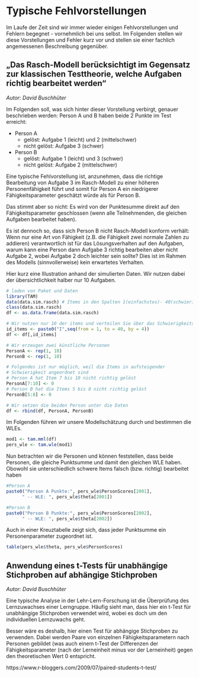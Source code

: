 # Typische Fehlvorstellungen

Im Laufe der Zeit sind wir immer wieder einigen Fehlvorstellungen und Fehlern begegnet - vornehmlich bei uns selbst. Im Folgenden stellen wir diese Vorstellungen und Fehler kurz vor und stellen sie einer fachlich angemessenen Beschreibung gegenüber.


## „Das Rasch-Modell berücksichtigt im Gegensatz zur klassischen Testtheorie, welche Aufgaben richtig bearbeitet werden“ 

*Autor: David Buschhüter*

Im Folgenden soll, was sich hinter dieser Vorstellung verbirgt, genauer beschrieben werden:
Person A und B haben beide 2 Punkte im Test erreicht: 

* Person A
    + gelöst: Aufgabe 1 (leicht) und 2 (mittelschwer) 
    + nicht gelöst: Aufgabe 3 (schwer)
* Person B
    + gelöst: Aufgabe 1 (leicht) und 3 (schwer)
    + nicht gelöst: Aufgabe 2 (mittelschwer)

Eine typische Fehlvorstellung ist, anzunehmen, dass die richtige Bearbeitung von Aufgabe 3 im Rasch-Modell zu einer höheren Personenfähigkeit führt und somit für Person A ein niedrigerer Fähigkeitsparameter geschätzt würde als für Person B.

Das stimmt aber so nicht: Es wird von der Punktesumme direkt auf den Fähigkeitsparameter geschlossen (wenn alle Teilnehmenden, die gleichen Aufgaben bearbeitet haben).

Es ist dennoch so, dass sich Person B nicht Rasch-Modell konform verhält: Wenn nur eine Art von Fähigkeit (z.B. die Fähigkeit zwei normale Zahlen zu addieren) verantwortlich ist für das Lösungsverhalten auf den Aufgaben, warum kann eine Person dann Aufgabe 3 richtig bearbeiten aber nicht Aufgabe 2, wobei Aufgabe 2 doch leichter sein sollte? Dies ist im Rahmen des Modells (sinnvollerweise) kein erwartetes Verhalten.

Hier kurz eine Illustration anhand der simulierten Daten. Wir nutzen dabei der übersichtlichkeit halber nur 10 Aufgaben.

```r
# laden von Paket und Daten
library(TAM)
data(data.sim.rasch) # Items in den Spalten 1(einfachstes)- 40(schwierigstes)
class(data.sim.rasch)
df <- as.data.frame(data.sim.rasch)

# Wir nutzen nur 10 der items und verteilen Sie über das Schwierigkeitsspektrum
id_items <- paste0("I",seq(from = 1, to = 40, by = 4))
df <- df[,id_items] 

# Wir erzeugen zwei künstliche Personen
PersonA <- rep(1, 10)
PersonB <- rep(1, 10)

# Folgendes ist nur möglich, weil die Items in aufsteigender 
# Schwierigkeit angeordnet sind
# Person A hat Item 7 bis 10 nicht richtig gelöst
PersonA[7:10] <- 0
# Person B hat die Items 5 bis 8 nicht richtig gelöst
PersonB[5:8] <- 0

# Wir setzen die beiden Person unter die Daten
df <- rbind(df, PersonA, PersonB)
```

Im Folgenden führen wir unsere Modellschätzung durch und bestimmen die WLEs.

```r
mod1 <- tam.mml(df)
pers_wle <- tam.wle(mod1)

```


Nun betrachten wir die Personen und können feststellen, dass beide Personen, die gleiche Punktsumme und damit den gleichen WLE haben. Obowohl sie unterschiedlich schwere Items falsch (bzw. richtig) bearbeitet haben


```r
#Person A
paste0("Person A Punkte:", pers_wle$PersonScores[2001],
      " -- WLE: ", pers_wle$theta[2001])

#Person B
paste0("Person B Punkte:", pers_wle$PersonScores[2002],
      " -- WLE: ", pers_wle$theta[2002])
```

Auch in einer Kreuztabelle zeigt sich, dass jeder Punktsumme ein Personenparameter zugeordnet ist.

```r
table(pers_wle$theta, pers_wle$PersonScores)
```


## Anwendung eines t-Tests für unabhängige Stichproben auf abhängige Stichproben

*Autor: David Buschhüter*

Eine typische Analyse in der Lehr-Lern-Forschung ist die Überprüfung des Lernzuwachses einer Lerngruppe. Häufig sieht man, dass hier ein t-Test für unabhängige Stichproben verwendet wird, wobei es doch um den individuellen Lernzuwachs geht.
 
Besser wäre es deshalb, hier einen Test für abhängige Stichproben zu verwenden. Dabei werden Paare von einzelnen Fähigkeitsparametern nach Personen gebildet (was auch einem t-Test der Differenzen der Fähigkeitsparameter (nach der Lerneinheit minus vor der Lerneinheit) gegen den theoretischen Wert 0 entspricht. 

https://www.r-bloggers.com/2009/07/paired-students-t-test/



